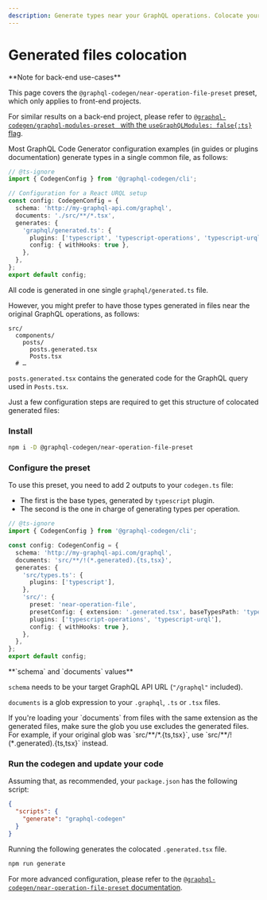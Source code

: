 ```yaml
---
description: Generate types near your GraphQL operations. Colocate your generated files with your original GraphQL operations.
---
```


# Generated files colocation

<Callout>
**Note for back-end use-cases**

This page covers the `@graphql-codegen/near-operation-file-preset` preset, which only applies to front-end projects.

For similar results on a back-end project, please refer to [`@graphql-codegen/graphql-modules-preset ` with the `useGraphQLModules: false{:ts}` flag](/plugins/graphql-modules-preset).

</Callout>

Most GraphQL Code Generator configuration examples (in guides or plugins documentation) generate types in a single common file, as follows:

```ts
// @ts-ignore
import { CodegenConfig } from '@graphql-codegen/cli';

// Configuration for a React URQL setup
const config: CodegenConfig = {
  schema: 'http://my-graphql-api.com/graphql',
  documents: './src/**/*.tsx',
  generates: {
    'graphql/generated.ts': {
      plugins: ['typescript', 'typescript-operations', 'typescript-urql'],
      config: { withHooks: true },
    },
  },
};
export default config;
```

All code is generated in one single `graphql/generated.ts` file.

However, you might prefer to have those types generated in files near the original GraphQL operations, as follows:

```
src/
  components/
    posts/
      posts.generated.tsx
      Posts.tsx
  # …
```

`posts.generated.tsx` contains the generated code for the GraphQL query used in `Posts.tsx`.

Just a few configuration steps are required to get this structure of colocated generated files:

### Install

```sh npm2yarn
npm i -D @graphql-codegen/near-operation-file-preset
```

### Configure the preset

To use this preset, you need to add 2 outputs to your `codegen.ts` file:

- The first is the base types, generated by `typescript` plugin.
- The second is the one in charge of generating types per operation.


```ts filename="codegen.ts"
// @ts-ignore
import { CodegenConfig } from '@graphql-codegen/cli';

const config: CodegenConfig = {
  schema: 'http://my-graphql-api.com/graphql',
  documents: 'src/**/!(*.generated).{ts,tsx}',
  generates: {
    'src/types.ts': {
      plugins: ['typescript'],
    },
    'src/': {
      preset: 'near-operation-file',
      presetConfig: { extension: '.generated.tsx', baseTypesPath: 'types.ts' },
      plugins: ['typescript-operations', 'typescript-urql'],
      config: { withHooks: true },
    },
  },
};
export default config;
```

<Callout>
**`schema` and `documents` values**

`schema` needs to be your target GraphQL API URL (`"/graphql"` included).

`documents` is a glob expression to your `.graphql`, `.ts` or `.tsx` files.

</Callout>

<Callout>
If you're loading your `documents` from files with the same extension as the generated files, make sure the glob you use excludes the generated files. For example, if your original glob was `src/**/*.{ts,tsx}`, use `src/**/!(*.generated).{ts,tsx}` instead.
</Callout>

### Run the codegen and update your code

Assuming that, as recommended, your `package.json` has the following script:

```json filename="package.json"
{
  "scripts": {
    "generate": "graphql-codegen"
  }
}
```

Running the following generates the colocated `.generated.tsx` file.

```sh npm2yarn
npm run generate
```

For more advanced configuration, please refer to the [`@graphql-codegen/near-operation-file-preset` documentation](/plugins/near-operation-file-preset).
